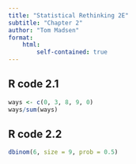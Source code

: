 ```yaml
---
title: "Statistical Rethinking 2E"
subtitle: "Chapter 2"
author: "Tom Madsen"
format:
    html:
        self-contained: true
---
```


## R code 2.1

```r
ways <- c(0, 3, 8, 9, 0)
ways/sum(ways)
```
## R code 2.2

```r
dbinom(6, size = 9, prob = 0.5)

```